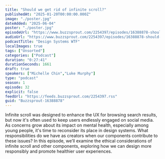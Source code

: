 ```yaml
---
title: "Should we get rid of infinite scroll?"
publishedAt: "2025-01-20T00:00:00.000Z"
image: "./poster.jpg"
dateAdded: "2025-06-04"
poster: "./poster.jpg"
episodeUrl: "https://www.buzzsprout.com/2254397/episodes/16388878-should-we-get-rid-of-infinite-scroll.mp3"
audioUrl: "https://www.buzzsprout.com/2254397/episodes/16388878-should-we-get-rid-of-infinite-scroll.mp3"
podcastTitle: "Design Systems WTF"
localImages: true
tags: ["Unsorted"]
categories: ["Podcast"]
duration: "0:27:41"
durationSeconds: 1661
draft: true
speakers: ["Michelle Chin","Luke Murphy"]
type: "podcast"
season: 1
episode: 32
explicit: false
feedUrl: "https://feeds.buzzsprout.com/2254397.rss"
guid: "Buzzsprout-16388878"
---
```

Infinite scroll was designed to enhance the UX for browsing search results, but now it's often used to keep users endlessly engaged on social media. As concerns grow about its impact on mental health, especially among young people, it's time to reconsider its place in design systems. What responsibilities do we have as creators when our components contribute to these issues? In this episode, we’ll examine the ethical considerations of infinite scroll and other components, exploring how we can design more responsibly and promote healthier user experiences.
